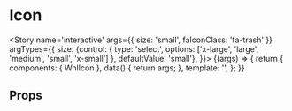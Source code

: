 
<Meta title='attoms/Icon' component={WnlIcon} />

# Icon

<Story name='interactive'
    args={{
    size: 'small',
    faIconClass: 'fa-trash'
    }}
    argTypes={{
        size: {control: { type: 'select', options: ['x-large', 'large', 'medium', 'small', 'x-small'] }, defaultValue: 'small'},
    }}>
    {(args) => {
        return {
            components: { WnlIcon },
            data() {
                return args;
            },
            template: '<wnl-icon :fa-icon-class="faIconClass" :size="size" />',
        };
    }}
</Story>

## Props

<Props of={WnlIcon} />
